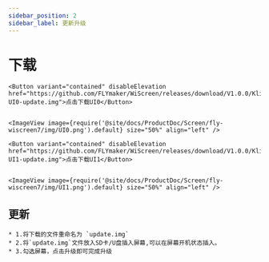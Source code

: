 ```yaml
---
sidebar_position: 2
sidebar_label: 更新升级
---
```



# 下载
    <Button variant="contained" disableElevation href="https://github.com/FLYmaker/WiScreen/releases/download/V1.0.0/Klipper-UI0-update.img">点击下载UI0</Button>
    

    <ImageView image={require('@site/docs/ProductDoc/Screen/fly-wiscreen7/img/UI0.png').default} size="50%" align="left" />

    <Button variant="contained" disableElevation href="https://github.com/FLYmaker/WiScreen/releases/download/V1.0.0/Klipper-UI1-update.img">点击下载UI1</Button>
   

    <ImageView image={require('@site/docs/ProductDoc/Screen/fly-wiscreen7/img/UI1.png').default} size="50%" align="left" />

##   更新
    * 1.将下载的文件重命名为 `update.img`
    * 2.将`update.img`文件放入SD卡/U盘插入屏幕,可以在屏幕开机状态插入。
    * 3.勾选屏幕，点击升级即可完成升级

